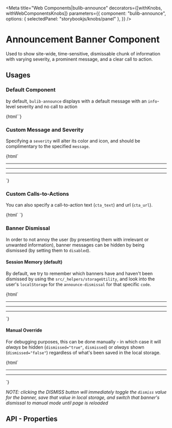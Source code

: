 
<Meta 
  title="Web Components|bulib-announce"
  decorators={[withKnobs, withWebComponentsKnobs]}
  parameters={{
    component: "bulib-announce",
    options: { selectedPanel: "storybookjs/knobs/panel" },
  }}
/>

# Announcement Banner Component

Used to show site-wide, time-sensitive, dismissable chunk of information with varying severity, a prominent message, 
  and a clear call to action.

## Usages 

### Default Component

by default, `bulib-announce` displays with a default message with an `info`-level severity and no call to action

<Preview withToolbar>
  <Story name="default">
    {html`<bulib-announce debug></bulib-announce>`}
  </Story>
</Preview>

### Custom Message and Severity

Specifying a `severity` will alter its color and icon, and should be complimentary to the specified `message`.

<Preview withToolbar>
  <Story name="message-severity">
    {html`
      <bulib-announce debug code="severity-info" severity="info" message="Situation-independent information"></bulib-announce>
      <hr />
      <bulib-announce debug code="severity-success" severity="success" message="A user action has been completed or verified"></bulib-announce>
      <hr />
      <bulib-announce debug code="severity-warn" severity="warn" message="Something is wrong, but it's not an emergency"></bulib-announce>
      <hr />
      <bulib-announce debug code="severity-alert" severity="alert" message="Something is very wrong and needs immediate attention"></bulib-announce>
    `}
  </Story>
</Preview>

### Custom Calls-to-Actions

You can also specify a call-to-action text (`cta_text`) and url (`cta_url`). 

<Preview withToolbar>
  <Story name="message-signin-cta">
    {html`
      <bulib-announce debug code="signin-cta" severity="info" message="Sign in to view 'My Favorites'" 
        cta_text="Sign In" cta_url="https://www.bu.edu/library/account/"></bulib-announce>
    `}
  </Story>
</Preview>


### Banner Dismissal

In order to not annoy the user (by presenting them with irrelevant or unwanted information), banner 
  messages can be hidden by being dismissed (by setting them to `disabled`).


#### Session Memory (default)

By default, we try to remember which banners have and haven't been dismissed by using the `src/_helpers/storageUtility`,
  and look into the user's `localStorage` for the `announce-dismissal` for that specific `code`. 

<Preview withToolbar>
  <Story name="dismissed-memory">
    {html`
      <bulib-announce debug severity="info" code="one"></bulib-announce> <hr />
      <bulib-announce debug severity="warn" code="two"></bulib-announce> <hr />
      <bulib-announce debug severity="alert" code="three"></bulib-announce> <hr />
      <bulib-announce debug severity="success" code="four"></bulib-announce>
    `}
  </Story>
</Preview>


#### Manual Override

For debugging purposes, this can be done manually - in which case it will _always_ be hidden (`dismissed="true"`, `dismissed`) 
  or _always_ shown (`dismissed="false"`) regardless of what's been saved in the local storage.

<Preview withToolbar>
  <Story name="dismissed-manual">
    {html`
      <bulib-announce debug code="dismissed-present" dismissed message="'dismissed' is present, but unspecified"></bulib-announce> <hr />
      <bulib-announce debug code="dismissed-true" dismissed="true" message="'dismissed' is present and set to 'true'"></bulib-announce> <hr />
      <bulib-announce debug code="dismissed-false" dismissed="false" message="'dismissed' is present and set to 'false'"></bulib-announce>
    `}
  </Story>
</Preview>

_NOTE: clicking the DISMISS button will immediately toggle the `dismiss` value for the banner, save that value in local storage, and switch that banner's dismissal to manual mode until page is reloaded_


## API - Properties 

<Props of="bulib-announce" />

